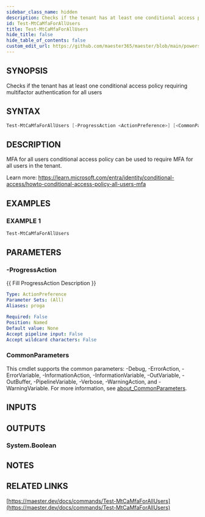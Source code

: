 ```yaml
---
sidebar_class_name: hidden
description: Checks if the tenant has at least one conditional access policy requiring multifactor authentication for all users
id: Test-MtCaMfaForAllUsers
title: Test-MtCaMfaForAllUsers
hide_title: false
hide_table_of_contents: false
custom_edit_url: https://github.com/maester365/maester/blob/main/powershell/public/Test-MtCaMfaForAllUsers.ps1
---
```


## SYNOPSIS

Checks if the tenant has at least one conditional access policy requiring multifactor authentication for all users

## SYNTAX

```powershell
Test-MtCaMfaForAllUsers [-ProgressAction <ActionPreference>] [<CommonParameters>]
```

## DESCRIPTION

MFA for all users conditional access policy can be used to require MFA for all users in the tenant.

Learn more:
https://learn.microsoft.com/entra/identity/conditional-access/howto-conditional-access-policy-all-users-mfa

## EXAMPLES

### EXAMPLE 1

```powershell
Test-MtCaMfaForAllUsers
```

## PARAMETERS

### -ProgressAction

\{\{ Fill ProgressAction Description \}\}

```yaml
Type: ActionPreference
Parameter Sets: (All)
Aliases: proga

Required: False
Position: Named
Default value: None
Accept pipeline input: False
Accept wildcard characters: False
```

### CommonParameters

This cmdlet supports the common parameters: -Debug, -ErrorAction, -ErrorVariable, -InformationAction, -InformationVariable, -OutVariable, -OutBuffer, -PipelineVariable, -Verbose, -WarningAction, and -WarningVariable. For more information, see [about_CommonParameters](http://go.microsoft.com/fwlink/?LinkID=113216).

## INPUTS

## OUTPUTS

### System.Boolean

## NOTES

## RELATED LINKS

[https://maester.dev/docs/commands/Test-MtCaMfaForAllUsers](https://maester.dev/docs/commands/Test-MtCaMfaForAllUsers)

